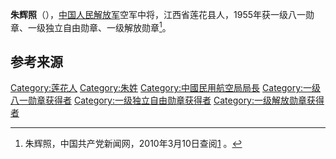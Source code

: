 {{noteTA
|1=zh-hans:蒋介石;zh-hk:蒋介石;zh-tw:蒋中正;
|2=zh-hans:斯大林;zh-hk:史太林;zh-tw:史達林;
|3=zh-cn:朝鲜战争; zh-sg:韩战; zh-tw:韓戰; zh-hk:韓戰;}}
{{Infobox_officeholder
| name = 朱辉照
| image name = Zhu Huizhao.jpg
| width = 200
| now = 
| period = 
| Sex =
| different name =
| party = {{中国共产党}}
| nationality = {{PRC}}
| Native place =
| date of birth = 1912年1月9日
| place of birth = {{ROC-1912}}[[江西省|江西省]][[莲花县|莲花县]]湖上乡南村
| date of death = {{death date and age|1964|4|17|1912|1|9}}
| place of death = {{PRC}}[[北京|北京]]
| religion = [[共产主义|共产主义]]
| spouse = 
| relatives = 
| educate = 
* 少年无
* 1941年，延安军政学院
| past =
* 红2军团第4师政治部主任、政治委员
* 八路军第120师第358旅第715团政治处主任、政治委员
* 1939年3月，第120师独立第1旅政治委员
* 中共中央党校第4部组教科科长，晋绥军区独立第1旅政治委员
* 晋绥野战军独立第1旅政治委员、晋绥军区政治部组织部部长
* 第1野战军第3军副政治委员、政治委员
* 1950年12月，西北军区干部管理部副部长
* 军委民用航空局局长兼党委书记
* 中国民航局局长
| work =
}}
'''朱辉照'''（{{bd|1912年|1月9日|1964年|4月17日}}），[[中国人民解放军|中国人民解放军]]空军中将，江西省莲花县人，1955年获一级八一勋章、一级独立自由勋章、一级解放勋章<ref name="官方">朱辉照，中国共产党新闻网，2010年3月10日查阅[http://dangshi.people.com.cn/GB/165617/165618/166491/167908/9975125.html] {{Wayback|url=http://dangshi.people.com.cn/GB/165617/165618/166491/167908/9975125.html |date=20160304073943 }}。</ref>。

== 参考来源 ==
{{reflist}}

{{s-start}}
{{s-gov|prc}}
{{s-before|[[钟赤兵|钟赤兵]]}}
{{s-title|[[中国民用航空局|中央人民政府人民革命军事委员会民用航空局]]局长|1952年10月－1954年11月}}
{{s-after|[[朱辉照|朱辉照]]|[[中国民用航空局|中国民用航空局]]局长}}
{{s-before|[[朱辉照|朱辉照]]|[[中国民用航空局|中央人民政府人民革命军事委员会民用航空局]]局长}}
{{s-title|[[中国民用航空局|中国民用航空局]]局长|1954年11月－1955年6月}}
{{s-after|[[邝任农|邝任农]]}}
{{s-end}}

{{中国军事人物小作品}}
{{中國人民解放軍開國中將}}

[[Category:莲花人|Category:莲花人]]
[[Category:朱姓|Category:朱姓]]
[[Category:中國民用航空局局長|Category:中國民用航空局局長]]
[[Category:一级八一勋章获得者|Category:一级八一勋章获得者]]
[[Category:一级独立自由勋章获得者|Category:一级独立自由勋章获得者]]
[[Category:一级解放勋章获得者|Category:一级解放勋章获得者]]